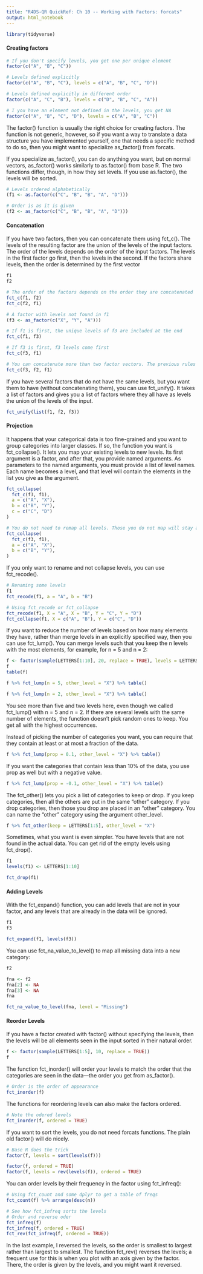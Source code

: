 ```yaml
---
title: "R4DS-QR QuickRef: Ch 10 -- Working with Factors: forcats"
output: html_notebook
---
```


```r
library(tidyverse)
```

#### Creating factors
```r
# If you don't specify levels, you get one per unique element
factor(c("A", "B", "C"))
```

```r
# Levels defined explicitly
factor(c("A", "B", "C"), levels = c("A", "B", "C", "D"))
```


```r
# Levels defined explicitly in different order
factor(c("A", "C", "B"), levels = c("D", "B", "C", "A"))
```

```r
# I you have an element not defined in the levels, you get NA
factor(c("A", "B", "C", "D"), levels = c("A", "B", "C"))
```

The factor() function is usually the right choice for creating factors. The function 
is not generic, however, so if you want a way to translate a data structure you have 
implemented yourself, one that needs a specific method to do so, then you might want to 
specialize as_factor() from forcats.

If you specialize as_factor(), you can do anything you want, but on normal vectors, 
as_factor() works similarly to as.factor() from base R. The two functions differ, 
though, in how they set levels. If you use as.factor(), the levels will be sorted.

```r
# Levels ordered alphabetically
(f1 <- as.factor(c("C", "B", "B", "A", "D")))
```

```r
# Order is as it is given
(f2 <- as_factor(c("C", "B", "B", "A", "D")))
```

#### Concatenation

If you have two factors, then you can concatenate them using fct_c(). The levels of the 
resulting factor are the union of the levels of the input factors. The order of the levels 
depends on the order of the input factors. The levels in the first factor go first, then 
the levels in the second. If the factors share levels, then the order is determined by the 
first vector

```r
f1
f2
```

```r
# The order of the factors depends on the order they are concatenated
fct_c(f1, f2)
fct_c(f2, f1)
```

```r
# A factor with levels not found in f1
(f3 <- as_factor(c("X", "Y", "A")))
```

```r
# If f1 is first, the unique levels of f3 are included at the end
fct_c(f1, f3)
```

```r
# If f3 is first, f3 levels come first
fct_c(f3, f1)
```

```r
# You can concatenate more than two factor vectors. The previous rules apply
fct_c(f3, f2, f1)
```

If you have several factors that do not have the same levels, but you want them to 
have (without concatenating them), you can use fct_unify(). It takes a list of factors 
and gives you a list of factors where they all have as levels the union of the levels of 
the input.

```r
fct_unify(list(f1, f2, f3))
```

#### Projection

It happens that your categorical data is too fine-grained and you want to group 
categories into larger classes. If so, the function you want is fct_collapse().
It lets you  map your existing levels to new levels. Its first argument is a 
factor, and after that, you  provide named arguments. As parameters to the 
named arguments, you must provide a list of level names. Each name becomes 
a level, and that level will contain the elements in the list you give as the argument.

```r
fct_collapse(
  fct_c(f3, f1),
  a = c("A", "X"),
  b = c("B", "Y"),
  c = c("C", "D")
)
```

```r
# You do not need to remap all levels. Those you do not map will stay as they were.
fct_collapse(
  fct_c(f3, f1),
  a = c("A", "X"),
  b = c("B", "Y"),
)
```

If you only want to rename and not collapse levels, you can use fct_recode().

```r
# Renaming some levels
f1
fct_recode(f1, a = "A", b = "B")
```

```r
# Using fct_recode or fct_collapse
fct_recode(f1, X = "A", X = "B", Y = "C", Y = "D")
fct_collapse(f1, X = c("A", "B"), Y = c("C", "D"))
```

If you want to reduce the number of levels based on how many elements they have, 
rather than merge levels in an explicitly specified way, then you can use fct_lump(). You 
can merge levels such that you keep the n levels with the most elements, for example, for 
n = 5 and n = 2:

```r
f <- factor(sample(LETTERS[1:10], 20, replace = TRUE), levels = LETTERS[1:10])
f
table(f)
```

```r
f %>% fct_lump(n = 5, other_level = "X") %>% table()
```

```r
f %>% fct_lump(n = 2, other_level = "X") %>% table()
```

You see more than five and two levels here, even though we called fct_lump() with 
n = 5 and n = 2. If there are several levels with the same number of elements, the 
function doesn’t pick random ones to keep. You get all with the highest occurrences.

Instead of picking the number of categories you want, you can require that they 
contain at least or at most a fraction of the data. 

```r
f %>% fct_lump(prop = 0.1, other_level = "X") %>% table()
```

If you want the categories that contain less than 10% of the data, you use prop as well 
but with a negative value.

```r
f %>% fct_lump(prop = -0.1, other_level = "X") %>% table()
```

The fct_other() lets you pick a list of categories to keep or drop. If you 
keep categories, then all the others are put in the same “other” category. If you drop 
categories, then those you drop are placed in an “other” category. You can name the 
“other” category using the argument other_level.

```r
f %>% fct_other(keep = LETTERS[1:5], other_level = "X")
```

Sometimes, what you want is even simpler. You have levels that are not found in the 
actual data. You can get rid of the empty levels using fct_drop().

```r
f1
levels(f1) <- LETTERS[1:10]
```

```r
fct_drop(f1)
```

#### Adding Levels

With the fct_expand() function, you can add levels that are not in your factor, and 
any levels that are already in the data will be ignored.

```r
f1
f3
```

```r
fct_expand(f1, levels(f3))
```

You can use fct_na_value_to_level() to map all missing data into a new 
category:

```r
f2
```

```r
fna <- f2
fna[2] <- NA
fna[3] <- NA
fna
```

```r
fct_na_value_to_level(fna, level = "Missing")
```

#### Reorder Levels

If you have a factor created with factor() without specifying the levels, then the 
levels will be all elements seen in the input sorted in their natural order.

```r
f <- factor(sample(LETTERS[1:5], 10, replace = TRUE))
f
```

The function fct_inorder() will order your levels to match the order that the 
categories are seen in the data—the order you get from as_factor().
```r
# Order is the order of appearance
fct_inorder(f)
```

The functions for reordering levels can also make the factors ordered.

```r
# Note the odered levels
fct_inorder(f, ordered = TRUE)
```

If you want to sort the levels, you do not need forcats functions. The plain old 
factor() will do nicely.

```r
# Base R does the trick
factor(f, levels = sort(levels(f)))
```

```r
factor(f, ordered = TRUE)
factor(f, levels = rev(levels(f)), ordered = TRUE)
```

You can order levels by their frequency in the factor using fct_infreq():

```r
# Using fct_count and some dplyr to get a table of freqs
fct_count(f) %>% arrange(desc(n))
```

```r
# See how fct_infreq sorts the levels
# Order and reverse oder
fct_infreq(f)
fct_infreq(f, ordered = TRUE)
fct_rev(fct_infreq(f, ordered = TRUE))
```

In the last example, I reversed the levels, so the order is smallest to largest rather 
than largest to smallest. The function fct_rev() reverses the levels; a frequent use for 
this is when you plot with an axis given by the factor. There, the order is given by the 
levels, and you might want it reversed.





